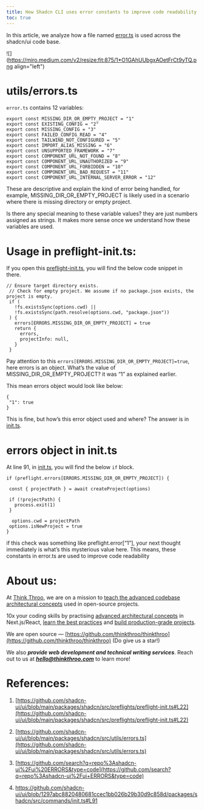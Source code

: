 ```yaml
---
title: How Shadcn CLI uses error constants to improve code readability
toc: true
---
```


In this article, we analyze how a file named [error.ts](https://github.com/shadcn-ui/ui/blob/main/packages/shadcn/src/utils/errors.ts) is used across the shadcn/ui code base.

![](https://miro.medium.com/v2/resize:fit:875/1*O1GAhUUbgxAOetFrCt9yTQ.png align="left")

# **utils/errors.ts**

`error.ts` contains 12 variables:

```plaintext
export const MISSING_DIR_OR_EMPTY_PROJECT = "1"
export const EXISTING_CONFIG = "2"
export const MISSING_CONFIG = "3"
export const FAILED_CONFIG_READ = "4"
export const TAILWIND_NOT_CONFIGURED = "5"
export const IMPORT_ALIAS_MISSING = "6"
export const UNSUPPORTED_FRAMEWORK = "7"
export const COMPONENT_URL_NOT_FOUND = "8"
export const COMPONENT_URL_UNAUTHORIZED = "9"
export const COMPONENT_URL_FORBIDDEN = "10"
export const COMPONENT_URL_BAD_REQUEST = "11"
export const COMPONENT_URL_INTERNAL_SERVER_ERROR = "12"
```

These are descriptive and explain the kind of error being handled, for example, MISSING\_DIR\_OR\_EMPTY\_PROJECT is likely used in a scenario where there is missing directory or empty project.

Is there any special meaning to these variable values? they are just numbers assigned as strings. It makes more sense once we understand how these variables are used.

# **Usage in preflight-init.ts:**

If you open this [preflight-init.ts](https://github.com/shadcn-ui/ui/blob/main/packages/shadcn/src/preflights/preflight-init.ts#L22), you will find the below code snippet in there.

```plaintext
// Ensure target directory exists.
 // Check for empty project. We assume if no package.json exists, the project is empty.
 if (
   !fs.existsSync(options.cwd) ||
   !fs.existsSync(path.resolve(options.cwd, "package.json"))
 ) {
   errors[ERRORS.MISSING_DIR_OR_EMPTY_PROJECT] = true
   return {
     errors,
     projectInfo: null,
   }
 }
```

Pay attention to this `errors[ERRORS.MISSING_DIR_OR_EMPTY_PROJECT]=true`, here errors is an object. What’s the value of MISSING\_DIR\_OR\_EMPTY\_PROJECT? it was “1” as explained earlier.

This mean errors object would look like below:

```plaintext
{
 "1": true
}
```

This is fine, but how’s this error object used and where? The answer is in [init.ts](https://github.com/shadcn-ui/ui/blob/1297abc8820480681ccec1bb026b29b30d9c858d/packages/shadcn/src/commands/init.ts#L91).

# **errors object in init.ts**

At line 91, in [init.ts](https://github.com/shadcn-ui/ui/blob/1297abc8820480681ccec1bb026b29b30d9c858d/packages/shadcn/src/commands/init.ts#L91), you will find the below `if` block.

```plaintext
if (preflight.errors[ERRORS.MISSING_DIR_OR_EMPTY_PROJECT]) {
 
 const { projectPath } = await createProject(options)
 
 if (!projectPath) {
   process.exit(1)
 }
 
  options.cwd = projectPath
 options.isNewProject = true
}
```

if this check was something like preflight.error\[“1”\], your next thought immediately is what’s this mysterious value here. This means, these constants in error.ts are used to improve code readability

# **About us:**

At [Think Throo](https://thinkthroo.com/), we are on a mission to [teach the advanced codebase architectural concepts](https://app.thinkthroo.com/architecture) used in open-source projects.

10x your coding skills by practising [advanced architectural concepts](https://app.thinkthroo.com/architecture) in Next.js/React, [learn the best practices](https://app.thinkthroo.com/best-practices) and [build production-grade projects](https://app.thinkthroo.com/production-grade-projects).

We are open source — [https://github.com/thinkthroo/thinkthroo](https://github.com/thinkthroo/thinkthroo) (Do give us a star!)

We also ***provide web development and technical writing services***. Reach out to us at ***hello@thinkthroo.com*** to learn more!

# **References:**

1. [https://github.com/shadcn-ui/ui/blob/main/packages/shadcn/src/preflights/preflight-init.ts#L22](https://github.com/shadcn-ui/ui/blob/main/packages/shadcn/src/preflights/preflight-init.ts#L22)
    
2. [https://github.com/shadcn-ui/ui/blob/main/packages/shadcn/src/utils/errors.ts](https://github.com/shadcn-ui/ui/blob/main/packages/shadcn/src/utils/errors.ts)
    
3. [https://github.com/search?q=repo%3Ashadcn-ui%2Fui%20ERRORS&type=code](https://github.com/search?q=repo%3Ashadcn-ui%2Fui+ERRORS&type=code)
    
4. https://github.com/shadcn-ui/ui/blob/1297abc8820480681ccec1bb026b29b30d9c858d/packages/shadcn/src/commands/init.ts#L91